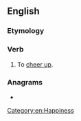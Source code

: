 ==English==

===Etymology===
{{prefix|up|cheer|lang=en}}

===Verb===
{{en-verb}}

# {{lb|en|transitive|archaic}} To [[cheer up]].
#: {{rfquotek|Edmund Spenser}}

===Anagrams===
* {{anagrams|en|Pecheur|cheer up}}

[[Category:en:Happiness]]